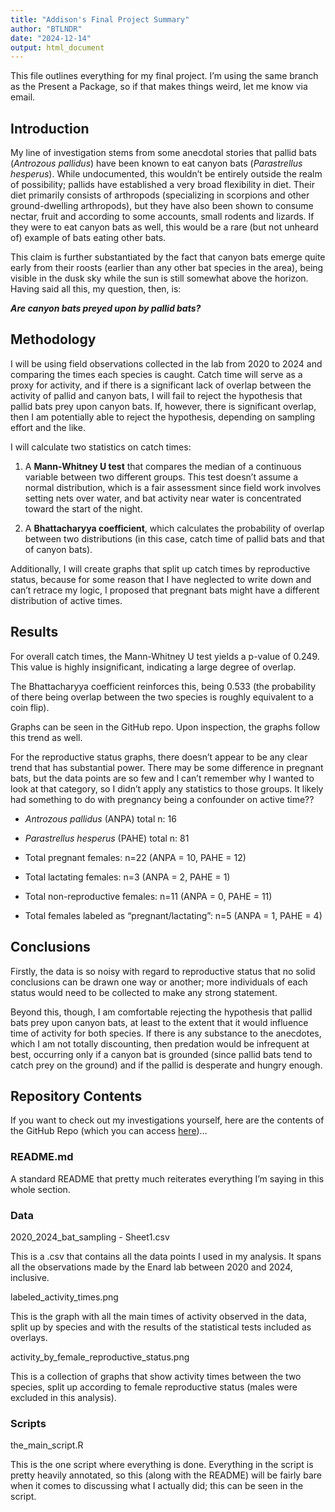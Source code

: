 ```yaml
---
title: "Addison's Final Project Summary"
author: "BTLNDR"
date: "2024-12-14"
output: html_document
---
```


This file outlines everything for my final project. I'm using the same branch as the Present a Package, so if that makes things weird, let me know via email.

## Introduction

My line of investigation stems from some anecdotal stories that pallid bats (*Antrozous pallidus*) have been known to eat canyon bats (*Parastrellus hesperus*). While undocumented, this wouldn't be entirely outside the realm of possibility; pallids have established a very broad flexibility in diet. Their diet primarily consists of arthropods (specializing in scorpions and other ground-dwelling arthropods), but they have also been shown to consume nectar, fruit and according to some accounts, small rodents and lizards. If they were to eat canyon bats as well, this would be a rare (but not unheard of) example of bats eating other bats.

This claim is further substantiated by the fact that canyon bats emerge quite early from their roosts (earlier than any other bat species in the area), being visible in the dusk sky while the sun is still somewhat above the horizon. Having said all this, my question, then, is:

***Are canyon bats preyed upon by pallid bats?***

## Methodology

I will be using field observations collected in the lab from 2020 to 2024 and comparing the times each species is caught. Catch time will serve as a proxy for activity, and if there is a significant lack of overlap between the activity of pallid and canyon bats, I will fail to reject the hypothesis that pallid bats prey upon canyon bats. If, however, there is significant overlap, then I am potentially able to reject the hypothesis, depending on sampling effort and the like.

I will calculate two statistics on catch times:

1.  A **Mann-Whitney U test** that compares the median of a continuous variable between two different groups. This test doesn't assume a normal distribution, which is a fair assessment since field work involves setting nets over water, and bat activity near water is concentrated toward the start of the night.

2.  A **Bhattacharyya coefficient**, which calculates the probability of overlap between two distributions (in this case, catch time of pallid bats and that of canyon bats).

Additionally, I will create graphs that split up catch times by reproductive status, because for some reason that I have neglected to write down and can't retrace my logic, I proposed that pregnant bats might have a different distribution of active times.

## Results

For overall catch times, the Mann-Whitney U test yields a p-value of 0.249. This value is highly insignificant, indicating a large degree of overlap.

The Bhattacharyya coefficient reinforces this, being 0.533 (the probability of there being overlap between the two species is roughly equivalent to a coin flip).

Graphs can be seen in the GitHub repo. Upon inspection, the graphs follow this trend as well.

For the reproductive status graphs, there doesn't appear to be any clear trend that has substantial power. There may be some difference in pregnant bats, but the data points are so few and I can't remember why I wanted to look at that category, so I didn't apply any statistics to those groups. It likely had something to do with pregnancy being a confounder on active time??

-   *Antrozous pallidus* (ANPA) total n: 16

-   *Parastrellus hesperus* (PAHE) total n: 81

-   Total pregnant females: n=22 (ANPA = 10, PAHE = 12)

-   Total lactating females: n=3 (ANPA = 2, PAHE = 1)

-   Total non-reproductive females: n=11 (ANPA = 0, PAHE = 11)

-   Total females labeled as "pregnant/lactating": n=5 (ANPA = 1, PAHE = 4)

## Conclusions

Firstly, the data is so noisy with regard to reproductive status that no solid conclusions can be drawn one way or another; more individuals of each status would need to be collected to make any strong statement.

Beyond this, though, I am comfortable rejecting the hypothesis that pallid bats prey upon canyon bats, at least to the extent that it would influence time of activity for both species. If there is any substance to the anecdotes, which I am not totally discounting, then predation would be infrequent at best, occurring only if a canyon bat is grounded (since pallid bats tend to catch prey on the ground) and if the pallid is desperate and hungry enough.

## Repository Contents

If you want to check out my investigations yourself, here are the contents of the GitHub Repo (which you can access [here](https://github.com/thebatlander/pallids-and-canyons/tree/main))...

### README.md

A standard README that pretty much reiterates everything I'm saying in this whole section.

### Data

2020_2024_bat_sampling - Sheet1.csv

This is a .csv that contains all the data points I used in my analysis. It spans all the observations made by the Enard lab between 2020 and 2024, inclusive.

labeled_activity_times.png

This is the graph with all the main times of activity observed in the data, split up by species and with the results of the statistical tests included as overlays.

activity_by_female_reproductive_status.png

This is a collection of graphs that show activity times between the two species, split up according to female reproductive status (males were excluded in this analysis).

### Scripts

the_main_script.R

This is the one script where everything is done. Everything in the script is pretty heavily annotated, so this (along with the README) will be fairly bare when it comes to discussing what I actually did; this can be seen in the script.
